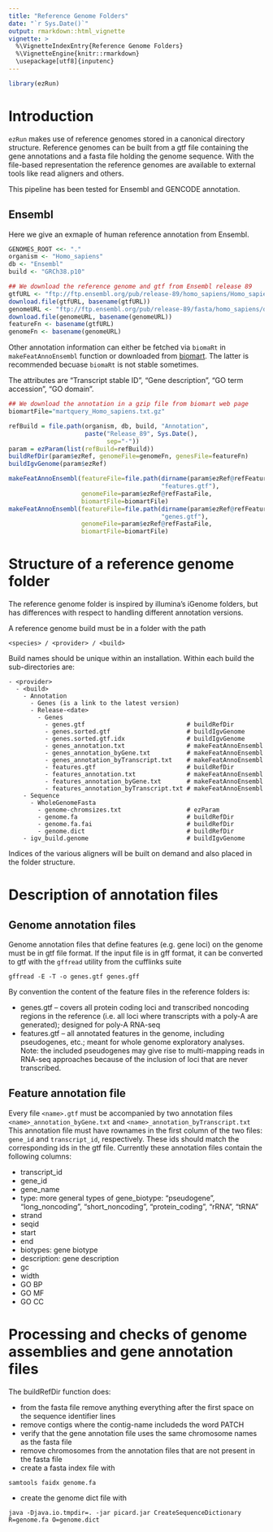 ```yaml
---
title: "Reference Genome Folders"
date: "`r Sys.Date()`"
output: rmarkdown::html_vignette
vignette: >
  %\VignetteIndexEntry{Reference Genome Folders}
  %\VignetteEngine{knitr::rmarkdown}
  \usepackage[utf8]{inputenc}
---
```


```r
library(ezRun)
```

<!-- see: http://stackoverflow.com/questions/19372260/how-to-get-rstudio-to-automatically-compile-r-markdown-vignettes -->
<!-- use knit button or devtools::build_vignettes() -->
<!-- do not use: devtools::install(build_vignettes = TRUE) -->

# Introduction

`ezRun` makes use of reference genomes stored in a canonical directory structure. 
Reference genomes can be built from a gtf file containing the gene annotations 
and a fasta file holding the genome sequence.
With the file-based representation the reference genomes are available to external tools like read aligners and others.

This pipeline has been tested for Ensembl and GENCODE annotation.

## Ensembl
Here we give an exmaple of human reference annotation from Ensembl.

```r
GENOMES_ROOT <<- "."
organism <- "Homo_sapiens"
db <- "Ensembl"
build <- "GRCh38.p10"
```

```r
## We download the reference genome and gtf from Ensembl release 89
gtfURL <- "ftp://ftp.ensembl.org/pub/release-89/homo_sapiens/Homo_sapiens.GRCh38.89.gtf.gz"
download.file(gtfURL, basename(gtfURL))
genomeURL <- "ftp://ftp.ensembl.org/pub/release-89/fasta/homo_sapiens/dna/Homo_sapiens.GRCh38.dna.primary_assembly.fa.gz"
download.file(genomeURL, basename(genomeURL))
featureFn <- basename(gtfURL)
genomeFn <- basename(genomeURL)
```

Other annotation information can either be fetched via `biomaRt` in `makeFeatAnnoEnsembl` function or downloaded from [biomart](http://www.ensembl.org/biomart/martview).
The latter is recommended becuase `biomaRt` is not stable sometimes.

The attributes are "Transcript stable ID", "Gene description", 
"GO term accession", "GO domain".

```r
## We download the annotation in a gzip file from biomart web page
biomartFile="martquery_Homo_sapiens.txt.gz"
```

```r
refBuild = file.path(organism, db, build, "Annotation",
                     paste("Release_89", Sys.Date(),
                           sep="-"))
param = ezParam(list(refBuild=refBuild))
buildRefDir(param$ezRef, genomeFile=genomeFn, genesFile=featureFn)
buildIgvGenome(param$ezRef)

makeFeatAnnoEnsembl(featureFile=file.path(dirname(param$ezRef@refFeatureFile),
                                          "features.gtf"),
                    genomeFile=param$ezRef@refFastaFile,
                    biomartFile=biomartFile)
makeFeatAnnoEnsembl(featureFile=file.path(dirname(param$ezRef@refFeatureFile),
                                          "genes.gtf"),
                    genomeFile=param$ezRef@refFastaFile,
                    biomartFile=biomartFile)
```


# Structure of a reference genome folder

The reference genome folder is inspired by illumina's iGenome folders,
but has differences with respect to handling different annotation versions.

A reference genome build must be in a folder with the path

```
<species> / <provider> / <build>
```

Build names should be unique within an installation. Within each build the sub-directories are:

```
- <provider>
  - <build>
    - Annotation
      - Genes (is a link to the latest version)
      - Release-<date>
        - Genes
          - genes.gtf                            # buildRefDir
          - genes.sorted.gtf                     # buildIgvGenome
          - genes.sorted.gtf.idx                 # buildIgvGenome
          - genes_annotation.txt                 # makeFeatAnnoEnsembl
          - genes_annotation_byGene.txt          # makeFeatAnnoEnsembl
          - genes_annotation_byTranscript.txt    # makeFeatAnnoEnsembl
          - features.gtf                         # buildRefDir
          - features_annotation.txt              # makeFeatAnnoEnsembl
          - features_annotation_byGene.txt       # makeFeatAnnoEnsembl 
          - features_annotation_byTranscript.txt # makeFeatAnnoEnsembl
    - Sequence
      - WholeGenomeFasta
        - genome-chromsizes.txt                  # ezParam
        - genome.fa                              # buildRefDir
        - genome.fa.fai                          # buildRefDir
        - genome.dict                            # buildRefDir
    - igv_build.genome                           # buildIgvGenome
```

Indices of the various aligners will be built on demand and also placed in the folder structure.

# Description of annotation files
## Genome annotation files

Genome annotation files that define features (e.g. gene loci) on the genome must be in gtf file format. If the input file is in gff format, it can be converted to gtf with the `gffread` utility from the cufflinks suite
```
gffread -E -T -o genes.gtf genes.gff 
```

By convention the content of the feature files in the reference folders is:  

* genes.gtf -- covers all protein coding loci and transcribed noncoding regions in the reference (i.e. all loci where transcripts with a poly-A are generated); designed for poly-A RNA-seq  
<!-- * transcribed.gtf -- covers all genome features that are transcribed, including non-coding RNAs like lincRNAs, micro-RNAs, ...; -->
<!-- designed for whole transcriptome appraoches (e.g. ribo-depletion)   -->
* features.gtf -- all annotated features in the genome, including pseudogenes, etc.; meant for whole genome exploratory analyses. Note: the included pseudogenes may give rise to multi-mapping reads in RNA-seq approaches because of the inclusion of loci that are never transcribed.

## Feature annotation file
Every file `<name>.gtf` must be accompanied by two annotation files `<name>_annotation_byGene.txt` and `<name>_annotation_byTranscript.txt`
This annotation file must have rownames in the first column of the two files: `gene_id` and `transcript_id`, respectively.
These ids should match the corresponding ids in the gtf file.
Currently these annotation files contain the following columns:

* transcript_id
* gene_id
* gene_name  
* type: more general types of gene_biotype: "pseudogene", "long_noncoding", "short_noncoding", "protein_coding", "rRNA", "tRNA"
* strand
* seqid
* start
* end
* biotypes: gene biotype
* description: gene description
* gc
* width
* GO BP
* GO MF
* GO CC


# Processing and checks of genome assemblies and gene annotation files
The buildRefDir function does:  

* from the fasta file remove anything everything after the first space on the sequence identifier lines  
* remove contigs where the contig-name includeds the word PATCH  
* verify that the gene annotation file uses the same chromosome names as the fasta file  
* remove chromosomes from the annotation files that are not present in the fasta file  
* create a fasta index file with  
```
samtools faidx genome.fa
```
* create the genome dict file with
```
java -Djava.io.tmpdir=. -jar picard.jar CreateSequenceDictionary R=genome.fa O=genome.dict
```
